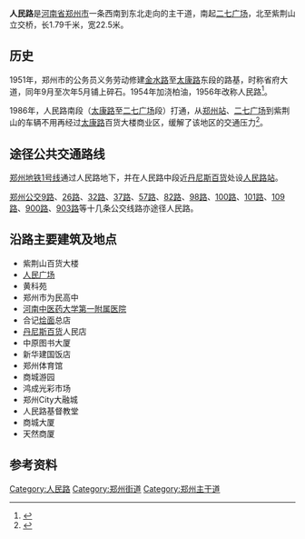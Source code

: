 {{Infobox China Road
|路牌类型 = Zhengzhou
|道路方向 = NS
|中文道路名称 = 人民路
|道路名称拼音 =RENMIN LU 
|图片 = 20210119 Renmin Rd. 03.jpg
|图片说明 = 人民路南段
|道路属性 = 城市主干道
|道路总长度 = 1.79
|车速限制 = 
|行车线数量 = 双向6车道
|所在地区 = [[郑州市|郑州市]]
|起点 = [[紫荆山立交桥|紫荆山立交桥]]
|终点 = [[二七广场|二七广场]]
|道路旧名 = 省府大道
|路段主要建筑 = 
}}

'''人民路'''是[[河南省|河南省]][[郑州市|郑州市]]一条西南到东北走向的主干道，南起[[二七广场|二七广场]]，北至紫荆山立交桥，长1.79千米，宽22.5米。

==历史==
1951年，郑州市的公务员义务劳动修建[[金水路|金水路]]至[[太康路|太康路]]东段的路基，时称省府大道，同年9月至次年5月铺上碎石。1954年加浇柏油，1956年改称人民路<ref name="zzlsyg">{{cite book
  | author = 郑州市地方史志编纂委员会 
  | title = 《郑州市志》
  | publisher =  中州古籍出版社
  | year = 1999
  | isbn =7534818699
  | pages=
}}</ref>。

1986年，人民路南段（[[太康路|太康路]]至[[二七广场|二七广场]]段）打通，从[[郑州站|郑州站]]、[[二七广场|二七广场]]到紫荆山的车辆不用再经过[[太康路|太康路]]百货大楼商业区，缓解了该地区的交通压力<ref>{{cite book |author1=郑州年鉴编辑部 |title=郑州年鉴（1987） |publisher=中州古籍出版社 |location=郑州 |accessdate=2019-07-20}}</ref>。

==途径公共交通路线==
[[郑州地铁|郑州地铁]][[郑州地铁1号线|1号线]]通过人民路地下，并在人民路中段近[[丹尼斯百货|丹尼斯百货]]处设[[人民路站_(郑州)|人民路站]]。

[[郑州公交|郑州公交]][[郑州公交9路|9路]]、[[郑州公交26路|26路]]、[[郑州公交32路|32路]]、[[郑州公交37路|37路]]、[[郑州公交57路|57路]]、[[郑州公交82路|82路]]、[[郑州公交98路|98路]]、[[郑州公交100路|100路]]、[[郑州公交101路|101路]]、[[郑州公交109路|109路]]、[[郑州公交900路|900路]]、[[郑州公交903路|903路]]等十几条公交线路亦途径人民路。

==沿路主要建筑及地点==
* 紫荆山百货大楼
* [[人民广场_(郑州)|人民广场]]
* 黄科苑
* 郑州市为民高中
* [[河南中医药大学第一附属医院|河南中医药大学第一附属医院]]
* 合记[[烩面|烩面]]总店
* [[丹尼斯百货|丹尼斯百货]]人民店
* 中原图书大厦
* 新华建国饭店
* 郑州体育馆
* 商城游园
* 鸿成光彩市场
* 郑州City大融城
* 人民路基督教堂
* 商城大厦
* 天然商厦

== 参考资料 ==
{{reflist}}

{{郑州主要道路}}
[[Category:人民路|Category:人民路]]
[[Category:郑州街道|Category:郑州街道]]
[[Category:郑州主干道|Category:郑州主干道]]